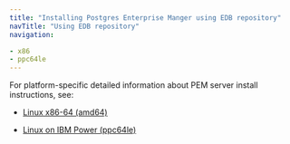 ```yaml
---
title: "Installing Postgres Enterprise Manger using EDB repository"
navTitle: "Using EDB repository"
navigation:

- x86
- ppc64le
---
```


For platform-specific detailed information about PEM server install instructions, see:

- [Linux x86-64 (amd64)]()

- [Linux on IBM Power (ppc64le)]()
